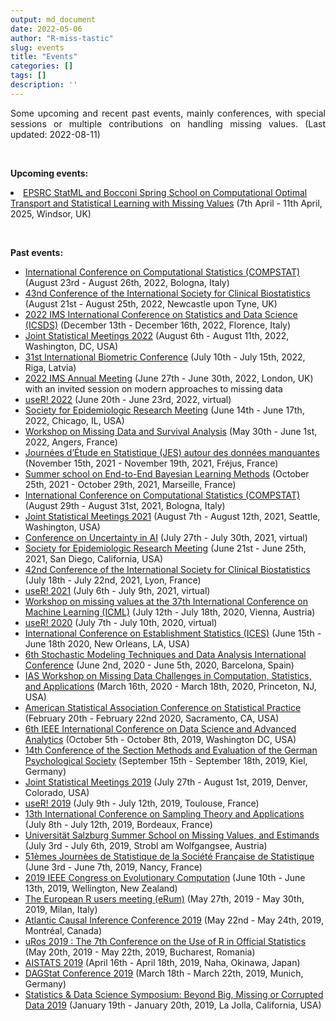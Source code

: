```yaml
---
output: md_document
date: 2022-05-06
author: "R-miss-tastic"
slug: events
title: "Events"
categories: []
tags: []
description: ''
---
```



<p align="justify">Some upcoming and recent past events, mainly conferences, with special sessions or multiple contributions on handling missing values. (Last updated: 2022-08-11)</p>

<!--more-->
<br>

<b>Upcoming events:</b>

<ul class="list-group" id="up-events-list">

</ul>
<li class="list-group-item"> <a href="https://statml.io/index.php/statml-bocconi-spring-school-2025-uk-edition/" target="_blank">EPSRC StatML and Bocconi Spring School on Computational Optimal Transport and Statistical Learning with Missing Values</a> (7th April - 11th April, 2025, Windsor, UK)</li>
</br>

<b>Past events:</b>

<ul class="list-group" id="past-events-list">
<li class="list-group-item"> <a href="http://www.compstat2022.org/" target="_blank">International Conference on Computational Statistics (COMPSTAT)</a> (August 23rd - August 26th, 2022, Bologna, Italy)</li>
<li class="list-group-item"> <a href="http://www.iscb2021.info/en" target="_blank">43nd Conference of the International Society for Clinical Biostatistics</a> (August 21st - August 25th, 2022, Newcastle upon Tyne, UK)</li>
<li class="list-group-item"> <a href="https://sites.google.com/view/icsds2022" target="_blank">2022 IMS International Conference on Statistics and Data Science (ICSDS)</a> (December 13th - December 16th, 2022, Florence, Italy)</li>
<li class="list-group-item"> <a href="https://ww2.amstat.org/meetings/jsm/2022/" target="_blank">Joint Statistical Meetings 2022</a> (August 6th - August 11th, 2022, Washington, DC, USA)</li>
<li class="list-group-item"> <a href="https://www.ibc2022.org/home" target="_blank">31st International Biometric Conference</a> (July 10th - July 15th, 2022, Riga, Latvia)</li>
<li class="list-group-item"> <a href="https://www.imsannualmeeting-london2022.com/" target="_blank">2022 IMS Annual Meeting</a> (June 27th - June 30th, 2022, London, UK) with an invited session on modern approaches to missing data</li>
<li class="list-group-item"> <a href="https://user2022.r-project.org/" target="_blank">useR! 2022</a> (June 20th - June 23rd, 2022, virtual)</li>
<li class="list-group-item"> <a href="https://epiresearch.org/annual-meeting/2022-meeting/" target="_blank">Society for Epidemiologic Research Meeting</a> (June 14th - June 17th, 2022, Chicago, IL, USA)</li>
<li class="list-group-item"> <a href="https://mdsa2022.sciencesconf.org/" target="_blank">Workshop on Missing Data and Survival Analysis</a> (May 30th - June 1st, 2022, Angers, France)</li>
<li class="list-group-item"> <a href="https://www.sfds.asso.fr/fr/group/activites_et_parrainages/540-journees_detude_en_statistique_jes/" target="_blank">Journées d’Étude en Statistique (JES) autour des données manquantes</a> (November 15th, 2021 - November 19th, 2021, Fréjus, France)</li>
<li class="list-group-item"> <a href="https://bayesatcirm.github.io/" target="_blank">Summer school on End-to-End Bayesian Learning Methods</a> (October 25th, 2021 - October 29th, 2021, Marseille, France)</li>
<li class="list-group-item"> <a href="http://www.compstat2021.org/" target="_blank">International Conference on Computational Statistics (COMPSTAT)</a> (August 29th - August 31st, 2021, Bologna, Italy)</li>
<li class="list-group-item"> <a href="https://ww2.amstat.org/meetings/jsm/2021/" target="_blank">Joint Statistical Meetings 2021</a> (August 7th - August 12th, 2021, Seattle, Washington, USA)</li>
<li class="list-group-item"> <a href="https://www.auai.org/uai2021/" target="_blank">Conference on Uncertainty in AI</a> (July 27th - July 30th, 2021, virtual)</li>
<li class="list-group-item"> <a href="https://epiresearch.org/annual-meeting/2021-meeting/" target="_blank">Society for Epidemiologic Research Meeting</a> (June 21st - June 25th, 2021, San Diego, California, USA)</li>
<li class="list-group-item"> <a href="http://www.iscb2021.info/en" target="_blank">42nd Conference of the International Society for Clinical Biostatistics</a> (July 18th - July 22nd, 2021, Lyon, France)</li>
<li class="list-group-item"> <a href="https://user2021.r-project.org/" target="_blank">useR! 2021</a> (July 6th - July 9th, 2021, virtual)</li>
<li class="list-group-item"> <a href="https://artemiss-workshop.github.io/" target="_blank">Workshop on missing values at the 37th International Conference on Machine Learning (ICML)</a> (July 12th - July 18th, 2020, Vienna, Austria)</li>
<li class="list-group-item"> <a href="https://user2020.r-project.org/" target="_blank">useR! 2020</a> (July 7th - July 10th, 2020, virtual)</li>
<li class="list-group-item"> <a href="https://ww2.amstat.org/meetings/ices/2020/conferenceinfo.cfm" target="_blank">International Conference on Establishment Statistics (ICES)</a> (June 15th - June 18th 2020, New Orleans, LA, USA)</li>
<li class="list-group-item"> <a href="http://www.smtda.net/" target="_blank">6th Stochastic Modeling Techniques and Data Analysis International Conference</a> (June 2nd, 2020 - June 5th, 2020, Barcelona, Spain)</li>
<li class="list-group-item"> <a href="https://www.math.ias.edu/sp/sycoe" target="_blank">IAS Workshop on Missing Data Challenges in Computation, Statistics, and Applications</a> (March 16th, 2020 - March 18th, 2020, Princeton, NJ, USA)</li>
<li class="list-group-item"> <a href="https://ww2.amstat.org/meetings/csp/2020/" target="_blank">American Statistical Association Conference on Statistical Practice</a> (February 20th - February 22nd 2020, Sacramento, CA, USA)</li>
<li class="list-group-item"> <a href="http://about-conference.dsaa2019.dsaa.co/" target="_blank">6th IEEE International Conference on Data Science and Advanced Analytics</a> (October 5th - October 8th, 2019, Washington DC, USA)</li>
<li class="list-group-item"> <a href="http://www.fgme2019.de/index.php?id=1&L=2" target="_blank">14th Conference of the Section Methods and Evaluation of the German Psychological Society</a> (September 15th - September 18th, 2019, Kiel, Germany)</li>
<li class="list-group-item"> <a href="http://ww2.amstat.org/meetings/jsm/2019/index.cfm" target="_blank">Joint Statistical Meetings 2019</a> (July 27th - August 1st, 2019, Denver, Colorado, USA)</li>
<li class="list-group-item"> <a href="http://user2019.r-project.org" target="_blank">useR! 2019</a> (July 9th - July 12th, 2019, Toulouse, France)</li>
<li class="list-group-item"> <a href="https://sampta2019.sciencesconf.org/?forward-action=index&forward-controller=index&lang=en" target="_blank">13th International Conference on Sampling Theory and Applications</a> (July 8th - July 12th, 2019, Bordeaux, France)</li>
<li class="list-group-item"> <a href="http://www.biometrische-gesellschaft.de/fileadmin/AG_Daten/Weiterbildung/PDFs/FlyerStrobl_V_2019.pdf" target="_blank">Universit&auml;t Salzburg Summer School on Missing Values, and Estimands</a> (July 3rd - July 6th, 2019, Strobl am Wolfgangsee, Austria)</li>
<li class="list-group-item"> <a href="http://www.jds2019.sfds.asso.fr/" target="_blank">51èmes Journ&#xE8;es de Statistique de la Soci&#xE9;t&#xE9; Fran&ccedil;aise de Statistique</a> (June 3rd - June 7th, 2019, Nancy, France)</li>
<li class="list-group-item"> <a href="http://cec2019.org/index.html" target="_blank">2019 IEEE Congress on Evolutionary Computation</a> (June 10th - June 13th, 2019, Wellington, New Zealand)</li>
<li class="list-group-item"> <a href="http://2020.erum.io/" target="_blank">The European R users meeting (eRum)</a> (May 27th, 2019 - May 30th, 2019, Milan, Italy)</li>
<li class="list-group-item"> <a href="https://www.mcgill.ca/epi-biostat-occh/news-events/atlantic-causal-inference-conference-2019" target="_blank">Atlantic Causal Inference Conference 2019</a> (May 22nd - May 24th, 2019, Montr&#xE9;al, Canada)</li>
<li class="list-group-item"> <a href="http://www.r-project.ro/conference2019.html" target="_blank">uRos 2019 : The 7th Conference on the Use of R in Official Statistics</a> (May 20th, 2019 - May 22th, 2019, Bucharest, Romania)</li>
<li class="list-group-item"> <a href="https://www.aistats.org" target="_blank">AISTATS 2019</a> (April 16th - April 18th, 2019, Naha, Okinawa, Japan)</li>
<li class="list-group-item"> <a href="https://www.dagstat2019.statistik.uni-muenchen.de/index.html" target="_blank">DAGStat Conference 2019</a> (March 18th - March 22th, 2019, Munich, Germany)</li>
<li class="list-group-item"> <a href="http://datascience.ucsd.edu/statistics-symposium/" target="_blank">Statistics & Data Science Symposium: Beyond Big, Missing or Corrupted Data 2019</a> (January 19th - January 20th, 2019, La Jolla, California, USA)</li>
</ul>

</br>
